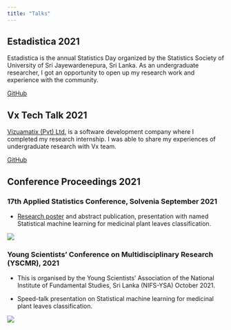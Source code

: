 ```yaml
---
title: "Talks"
---
```


## Estadistica 2021

Estadistica is the annual Statistics Day organized by the Statistics Society of University of Sri Jayewardenepura, Sri Lanka. As an undergraduate researcher, I got an opportunity to open up my research work and experience with the community.

[GitHub](https://github.com/JayaniLakshika/Estadistica_2021)

## Vx Tech Talk 2021

[Vizuamatix (Pvt) Ltd.](https://www.vizuamatix.com/) is a software development company where I completed my research internship. I was able to share my experiences of undergraduate research with Vx team.

[GitHub](https://github.com/JayaniLakshika/Vx_Tech_Talk_2021)

## Conference Proceedings 2021

### 17th Applied Statistics Conference, Solvenia September 2021

-  [Research poster](https://akastrin.si/as2021/) and abstract publication, presentation with named Statistical machine learning for medicinal plant leaves classification.

[![](poster.jpg)](https://www.youtube.com/watch?v=BSs_vXKRnxE)

### Young Scientists' Conference on Multidisciplinary Research (YSCMR), 2021

-   This is organised by the Young Scientists' Association of the National Institute of Fundamental Studies, Sri Lanka (NIFS-YSA) October 2021.

-   Speed-talk presentation on Statistical machine learning for medicinal plant leaves classification.

[![](conf2.jpg)](https://www.youtube.com/watch?v=mfP2LUbj0ig)

